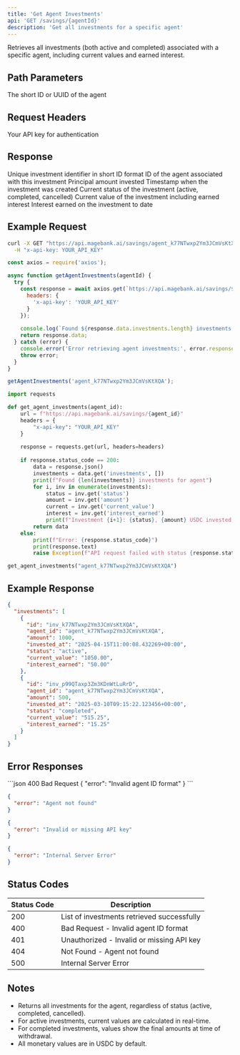 ```yaml
---
title: 'Get Agent Investments'
api: 'GET /savings/{agentId}'
description: 'Get all investments for a specific agent'
---
```


Retrieves all investments (both active and completed) associated with a specific agent, including current values and earned interest.

## Path Parameters

<ParamField path="agentId" type="string" required>
  The short ID or UUID of the agent
</ParamField>

## Request Headers

<ParamField header="x-api-key" type="string" required>
  Your API key for authentication
</ParamField>

## Response

<ResponseField name="investments" type="array">
  <Expandable title="Investment Object">
    <ResponseField name="id" type="string">
      Unique investment identifier in short ID format
    </ResponseField>
    <ResponseField name="agent_id" type="string">
      ID of the agent associated with this investment
    </ResponseField>
    <ResponseField name="amount" type="number">
      Principal amount invested
    </ResponseField>
    <ResponseField name="invested_at" type="string">
      Timestamp when the investment was created
    </ResponseField>
    <ResponseField name="status" type="string">
      Current status of the investment (active, completed, cancelled)
    </ResponseField>
    <ResponseField name="current_value" type="string">
      Current value of the investment including earned interest
    </ResponseField>
    <ResponseField name="interest_earned" type="string">
      Interest earned on the investment to date
    </ResponseField>
  </Expandable>
</ResponseField>

## Example Request

<CodeGroup>

```bash cURL
curl -X GET "https://api.magebank.ai/savings/agent_k77NTwxp2Ym3JCmVsKtXQA" \
  -H "x-api-key: YOUR_API_KEY"
```

```javascript Node.js
const axios = require('axios');

async function getAgentInvestments(agentId) {
  try {
    const response = await axios.get(`https://api.magebank.ai/savings/${agentId}`, {
      headers: {
        'x-api-key': 'YOUR_API_KEY'
      }
    });
    
    console.log(`Found ${response.data.investments.length} investments for agent`);
    return response.data;
  } catch (error) {
    console.error('Error retrieving agent investments:', error.response ? error.response.data : error.message);
    throw error;
  }
}

getAgentInvestments('agent_k77NTwxp2Ym3JCmVsKtXQA');
```

```python Python
import requests

def get_agent_investments(agent_id):
    url = f"https://api.magebank.ai/savings/{agent_id}"
    headers = {
        "x-api-key": "YOUR_API_KEY"
    }
    
    response = requests.get(url, headers=headers)
    
    if response.status_code == 200:
        data = response.json()
        investments = data.get('investments', [])
        print(f"Found {len(investments)} investments for agent")
        for i, inv in enumerate(investments):
            status = inv.get('status')
            amount = inv.get('amount')
            current = inv.get('current_value')
            interest = inv.get('interest_earned')
            print(f"Investment {i+1}: {status}, {amount} USDC invested, {current} USDC current value, {interest} USDC interest")
        return data
    else:
        print(f"Error: {response.status_code}")
        print(response.text)
        raise Exception(f"API request failed with status {response.status_code}")

get_agent_investments("agent_k77NTwxp2Ym3JCmVsKtXQA")
```

</CodeGroup>

## Example Response

```json
{
  "investments": [
    {
      "id": "inv_k77NTwxp2Ym3JCmVsKtXQA",
      "agent_id": "agent_k77NTwxp2Ym3JCmVsKtXQA",
      "amount": 1000,
      "invested_at": "2025-04-15T11:00:08.432269+00:00",
      "status": "active",
      "current_value": "1050.00",
      "interest_earned": "50.00"
    },
    {
      "id": "inv_p99QTaxp3Zm3KDnWtLuRrD",
      "agent_id": "agent_k77NTwxp2Ym3JCmVsKtXQA",
      "amount": 500,
      "invested_at": "2025-03-10T09:15:22.123456+00:00",
      "status": "completed",
      "current_value": "515.25",
      "interest_earned": "15.25"
    }
  ]
}
```

## Error Responses

<ResponseExample>
```json 400 Bad Request
{
  "error": "Invalid agent ID format"
}
```

```json 404 Not Found
{
  "error": "Agent not found"
}
```

```json 401 Unauthorized
{
  "error": "Invalid or missing API key"
}
```

```json 500 Internal Server Error
{
  "error": "Internal Server Error"
}
```
</ResponseExample>

## Status Codes

| Status Code | Description |
|-------------|-------------|
| 200 | List of investments retrieved successfully |
| 400 | Bad Request - Invalid agent ID format |
| 401 | Unauthorized - Invalid or missing API key |
| 404 | Not Found - Agent not found |
| 500 | Internal Server Error |

## Notes

- Returns all investments for the agent, regardless of status (active, completed, cancelled).
- For active investments, current values are calculated in real-time.
- For completed investments, values show the final amounts at time of withdrawal.
- All monetary values are in USDC by default.